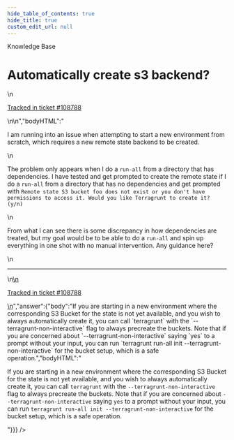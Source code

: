 ```yaml
---
hide_table_of_contents: true
hide_title: true
custom_edit_url: null
---
```



<head>
  <link rel="canonical" href="https://github.com/tnn-tnn-tnn-tnn-tnn-gruntwork-io/knowledge-base/discussions/472" />
</head>

<CenterLayout>
<span className="searchCategory">Knowledge Base</span>
<h1>Automatically create s3 backend?</h1>
<GitHub discussion={{"id":"D_kwDOF8slf84AP1WB","number":472,"author":{"login":"jmreicha"},"title":"Automatically create s3 backend?","body":"\nI am running into an issue when attempting to start a new environment from scratch, which requires a new remote state backend to be created.\r\n\r\nThe problem only appears when I do a `run-all` from a directory that has dependencies. I have tested and get prompted to create the remote state if I do a `run-all` from a directory that has no dependencies and get prompted with `Remote state S3 bucket foo does not exist or you don't have permissions to access it. Would you like Terragrunt to create it? (y/n)`\r\n\r\nFrom what I can see there is some discrepancy in how dependencies are treated, but my goal would be to be able to do a `run-all` and spin up everything in one shot with no manual intervention. Any guidance here?\n\n---\n\n<ins datetime=\"2022-06-16T14:01:47Z\">\n  <p><a href=\"https://support.gruntwork.io/hc/requests/108788\">Tracked in ticket #108788</a></p>\n</ins>\n","bodyHTML":"<p dir=\"auto\">I am running into an issue when attempting to start a new environment from scratch, which requires a new remote state backend to be created.</p>\n<p dir=\"auto\">The problem only appears when I do a <code class=\"notranslate\">run-all</code> from a directory that has dependencies. I have tested and get prompted to create the remote state if I do a <code class=\"notranslate\">run-all</code> from a directory that has no dependencies and get prompted with <code class=\"notranslate\">Remote state S3 bucket foo does not exist or you don't have permissions to access it. Would you like Terragrunt to create it? (y/n)</code></p>\n<p dir=\"auto\">From what I can see there is some discrepancy in how dependencies are treated, but my goal would be to be able to do a <code class=\"notranslate\">run-all</code> and spin up everything in one shot with no manual intervention. Any guidance here?</p>\n<hr>\n<ins datetime=\"2022-06-16T14:01:47Z\">\n  <p dir=\"auto\"><a href=\"https://support.gruntwork.io/hc/requests/108788\" rel=\"nofollow\">Tracked in ticket #108788</a></p>\n</ins>","answer":{"body":"If you are starting in a new environment where the corresponding S3 Bucket for the state is not yet available, and you wish to always automatically create it, you can call `terragrunt` with the `--terragrunt-non-interactive` flag to always precreate the buckets. Note that if you are concerned about `--terragrunt-non-interactive` saying `yes` to a prompt without your input, you can run `terragrunt run-all init --terragrunt-non-interactive` for the bucket setup, which is a safe operation.","bodyHTML":"<p dir=\"auto\">If you are starting in a new environment where the corresponding S3 Bucket for the state is not yet available, and you wish to always automatically create it, you can call <code class=\"notranslate\">terragrunt</code> with the <code class=\"notranslate\">--terragrunt-non-interactive</code> flag to always precreate the buckets. Note that if you are concerned about <code class=\"notranslate\">--terragrunt-non-interactive</code> saying <code class=\"notranslate\">yes</code> to a prompt without your input, you can run <code class=\"notranslate\">terragrunt run-all init --terragrunt-non-interactive</code> for the bucket setup, which is a safe operation.</p>"}}} />

</CenterLayout>
  

<!-- ##DOCS-SOURCER-START
{
  "sourcePlugin": "github-discussions",
  "hash": "8589e4185196e44d04069bd5e0f59cda"
}
##DOCS-SOURCER-END -->

